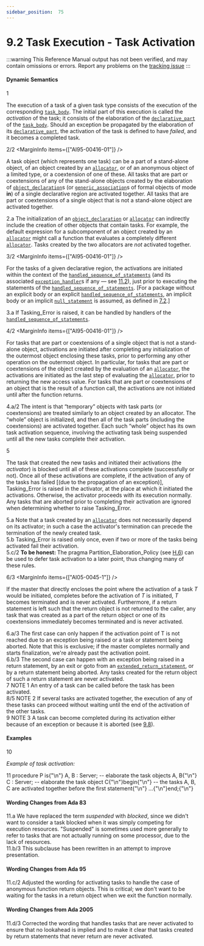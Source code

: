```yaml
---
sidebar_position:  75
---
```


# 9.2 Task Execution - Task Activation

:::warning
This Reference Manual output has not been verified,
and may contain omissions or errors.
Report any problems on the [tracking issue](https://github.com/ada-lang-io/ada-lang-io/issues/20)
:::



#### Dynamic Semantics

<MarginText>1</MarginText>
<p>The execution of a task of a given task type consists of the execution of the corresponding <code><a href="../AA-9/AA-9.1#S0248">task_body</a></code>. The initial part of this execution is called the <em>activation</em> of the task; it consists of the elaboration of the <code><a href="../AA-3/AA-3.11#S0086">declarative_part</a></code> of the <code><a href="../AA-9/AA-9.1#S0248">task_body</a></code>. Should an exception be propagated by the elaboration of its <code><a href="../AA-3/AA-3.11#S0086">declarative_part</a></code>, the activation of the task is defined to have <em>failed</em>, and it becomes a completed task.<br /></p>

<MarginText>2/2</MarginText>
<MarginInfo items={["AI95-00416-01"]} />
<p>A task object (which represents one task) can be a part of a stand-alone object, of an object created by an <code><a href="../AA-4/AA-4.8#S0164">allocator</a></code>, or of an anonymous object of a limited type, or a coextension of one of these. All tasks that are part or coextensions of any of the stand-alone objects created by the elaboration of <code><a href="../AA-3/AA-3.3#S0032">object_declaration</a></code>s (or <code><a href="../AA-12/AA-12.3#S0317">generic_association</a></code>s of formal objects of mode <strong>in</strong>) of a single declarative region are activated together. All tasks that are part or coextensions of a single object that is not a stand-alone object are activated together. <br /></p>

<AnnotatedOnly>
<MarginText>2.a</MarginText>
<Admonition type="aarm" aarm="discussion">
<strong></strong>The initialization of an <code><a href="../AA-3/AA-3.3#S0032">object_declaration</a></code> or <code><a href="../AA-4/AA-4.8#S0164">allocator</a></code> can indirectly include the creation of other objects that contain tasks. For example, the default expression for a subcomponent of an object created by an <code><a href="../AA-4/AA-4.8#S0164">allocator</a></code> might call a function that evaluates a completely different <code><a href="../AA-4/AA-4.8#S0164">allocator</a></code>. Tasks created by the two allocators are <em>not</em> activated together. <br /></Admonition>
</AnnotatedOnly>

<MarginText>3/2</MarginText>
<MarginInfo items={["AI95-00416-01"]} />
<p>For the tasks of a given declarative region, the activations are initiated within the context of the <code><a href="../AA-11/AA-11.2#S0304">handled_sequence_of_statements</a></code> (and its associated <code><a href="../AA-11/AA-11.2#S0305">exception_handler</a></code>s if any &mdash; see <a href="../AA-11/AA-11.2">11.2</a>), just prior to executing the statements of the <code><a href="../AA-11/AA-11.2#S0304">handled_sequence_of_statements</a></code>. [For a package without an explicit body or an explicit <code><a href="../AA-11/AA-11.2#S0304">handled_sequence_of_statements</a></code>, an implicit body or an implicit <code><a href="../AA-5/AA-5.1#S0170">null_statement</a></code> is assumed, as defined in <a href="../AA-7/AA-7.2">7.2</a>.] <br /></p>

<AnnotatedOnly>
<MarginText>3.a</MarginText>
<Admonition type="aarm" aarm="ramification">
<strong></strong>If Tasking_Error is raised, it can be handled by handlers of the <code><a href="../AA-11/AA-11.2#S0304">handled_sequence_of_statements</a></code>. <br /></Admonition>
</AnnotatedOnly>

<MarginText>4/2</MarginText>
<MarginInfo items={["AI95-00416-01"]} />
<p>For tasks that are part or coextensions of a single object that is not a stand-alone object, activations are initiated after completing any initialization of the outermost object enclosing these tasks, prior to performing any other operation on the outermost object. In particular, for tasks that are part or coextensions of the object created by the evaluation of an <code><a href="../AA-4/AA-4.8#S0164">allocator</a></code>, the activations are initiated as the last step of evaluating the <code><a href="../AA-4/AA-4.8#S0164">allocator</a></code>, prior to returning the new access value. For tasks that are part or coextensions of an object that is the result of a function call, the activations are not initiated until after the function returns.<br /></p>

<AnnotatedOnly>
<MarginText>4.a/2</MarginText>
<MarginInfo items={["AI95-00416-01"]} />
<Admonition type="aarm" aarm="discussion">
<strong></strong>The intent is that &ldquo;temporary&rdquo; objects with task parts (or coextensions) are treated similarly to an object created by an allocator. The &ldquo;whole&rdquo; object is initialized, and then all of the task parts (including the coextensions) are activated together. Each such &ldquo;whole&rdquo; object has its own task activation sequence, involving the activating task being suspended until all the new tasks complete their activation. <br /></Admonition>
</AnnotatedOnly>

<MarginText>5</MarginText>
<p>The task that created the new tasks and initiated their activations (the <em>activator</em>) is blocked until all of these activations complete (successfully or not). Once all of these activations are complete, if the activation of any of the tasks has failed [(due to the propagation of an exception)], Tasking_Error is raised in the activator, at the place at which it initiated the activations. Otherwise, the activator proceeds with its execution normally. Any tasks that are aborted prior to completing their activation are ignored when determining whether to raise Tasking_Error. <br /></p>

<AnnotatedOnly>
<MarginText>5.a</MarginText>
<Admonition type="aarm" aarm="ramification">
<strong></strong>Note that a task created by an <code><a href="../AA-4/AA-4.8#S0164">allocator</a></code> does not necessarily depend on its activator; in such a case the activator's termination can precede the termination of the newly created task. <br /></Admonition>
</AnnotatedOnly>

<AnnotatedOnly>
<MarginText>5.b</MarginText>
<Admonition type="aarm" aarm="discussion">
<strong></strong>Tasking_Error is raised only once, even if two or more of the tasks being activated fail their activation. <br /></Admonition>
</AnnotatedOnly>

<AnnotatedOnly>
<MarginText>5.c/2</MarginText>
<MarginInfo items={["AI95-00265-01"]} />
<Admonition type="aarm" aarm="note">
<strong>To be honest: </strong>The pragma Partition_Elaboration_Policy (see <a href="../AA-H/AA-H.6">H.6</a>) can be used to defer task activation to a later point, thus changing many of these rules. <br /></Admonition>
</AnnotatedOnly>

<MarginText>6/3</MarginText>
<MarginInfo items={["AI05-0045-1"]} />
<p>If the master that directly encloses the point where the activation of a task <em>T</em> would be initiated, completes before the activation of <em>T</em> is initiated, <em>T</em> becomes terminated and is never activated. Furthermore, if a return statement is left such that the return object is not returned to the caller, any task that was created as a part of the return object or one of its coextensions immediately becomes terminated and is never activated. <br /></p>

<AnnotatedOnly>
<MarginText>6.a/3</MarginText>
<MarginInfo items={["AI05-0045-1"]} />
<Admonition type="aarm" aarm="ramification">
<strong></strong>The first case can only happen if the activation point of T is not reached due to an exception being raised or a task or statement being aborted. Note that this is exclusive; if the master completes normally and starts finalization, we're already past the activation point.<br /></Admonition>
</AnnotatedOnly>

<AnnotatedOnly>
<MarginText>6.b/3</MarginText>
<MarginInfo items={["AI05-0045-1"]} />
<Admonition type="aarm" aarm="note">
The second case can happen with an exception being raised in a return statement, by an exit or goto from an <code><a href="../AA-6/AA-6.5#S0225">extended_return_statement</a></code>, or by a return statement being aborted. Any tasks created for the return object of such a return statement are never activated. <br /></Admonition>
</AnnotatedOnly>

<AnnotatedOnly>
<MarginText>7</MarginText>
<Admonition type="aarm" aarm="note">
NOTE 1   An entry of a task can be called before the task has been activated.<br /></Admonition>
</AnnotatedOnly>

<AnnotatedOnly>
<MarginText>8/5</MarginText>
<MarginInfo items={["AI12-0442-1"]} />
<Admonition type="aarm" aarm="note">
NOTE 2   If several tasks are activated together, the execution of any of these tasks can proceed without waiting until  the end of the activation of the other tasks.<br /></Admonition>
</AnnotatedOnly>

<AnnotatedOnly>
<MarginText>9</MarginText>
<Admonition type="aarm" aarm="note">
NOTE 3   A task can become completed during its activation either because of an exception or because it is aborted (see <a href="../AA-9/AA-9.8">9.8</a>).<br /></Admonition>
</AnnotatedOnly>


#### Examples

<MarginText>10</MarginText>
<p><em>Example of task activation:</em> <br /></p>

<MarginText>11</MarginText>
<CodeBlock language="ada">
procedure P is{"\n"}   A, B : Server;    --  elaborate the task objects A, B{"\n"}   C    : Server;    --  elaborate the task object C{"\n"}begin{"\n"}   --  the tasks A, B, C are activated together before the first statement{"\n"}   ...{"\n"}end;{"\n"}

</CodeBlock>

#### Wording Changes from Ada 83

<AnnotatedOnly>
<MarginText>11.a</MarginText>
<Admonition type="aarm" aarm="note">
We have replaced the term <em>suspended</em> with <em>blocked</em>, since we didn't want to consider a task blocked when it was simply competing for execution resources. "Suspended" is sometimes used more generally to refer to tasks that are not actually running on some processor, due to the lack of resources.<br /></Admonition>
</AnnotatedOnly>

<AnnotatedOnly>
<MarginText>11.b/3</MarginText>
<MarginInfo items={["AI05-0299-1"]} />
<Admonition type="aarm" aarm="note">
This subclause has been rewritten in an attempt to improve presentation. <br /></Admonition>
</AnnotatedOnly>


#### Wording Changes from Ada 95

<AnnotatedOnly>
<MarginText>11.c/2</MarginText>
<MarginInfo items={["AI95-00416-01"]} />
<Admonition type="aarm" aarm="note">
Adjusted the wording for activating tasks to handle the case of anonymous function return objects. This is critical; we don't want to be waiting for the tasks in a return object when we exit the function normally. <br /></Admonition>
</AnnotatedOnly>


#### Wording Changes from Ada 2005

<AnnotatedOnly>
<MarginText>11.d/3</MarginText>
<MarginInfo items={["AI05-0045-1"]} />
<Admonition type="aarm" aarm="correction">
<strong></strong> Corrected the wording that handles tasks that are never activated to ensure that no lookahead is implied and to make it clear that tasks created by return statements that never return are never activated. <br /></Admonition>
</AnnotatedOnly>

